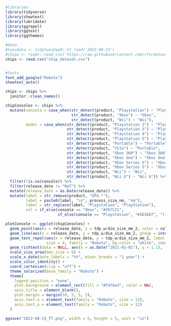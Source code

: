 ```r
#libraries
library(tidyverse)
library(showtext)
library(lubridate)
library(ggrepel)
library(ggtext)
library(ggthemes)

#data
#tuesdata <- tidytuesdayR::tt_load('2022-08-23')
#chips <- readr::read_csv('https://raw.githubusercontent.com/rfordatascience/tidytuesday/master/data/2022/2022-08-23/chips.csv')
chips <- read.csv("chip_dataset.csv")


#fonts
font_add_google("Roboto")
showtext_auto()
```

```r
chips <- chips %>%
  janitor::clean_names()

chipConsoles <- chips %>%
  mutate(console = case_when(str_detect(product, "Playstation") ~ "Playstation",
                             str_detect(product, "Xbox") ~ "Xbox",
                             str_detect(product, "Wii") ~ "Wii"),
         model = case_when(str_detect(product, "Playstation 2") ~ "Playstation 2",
                           str_detect(product, "Playstation 3") ~ "Playstation 3",
                           str_detect(product, "Playstation 4") ~ "Playstation 4",
                           str_detect(product, "Playstation 5") ~ "Playstation 5",
                           str_detect(product, "Portable") ~ "Portable",
                           str_detect(product, "Vita") ~ "Portable",
                           str_detect(product, "Xbox 360") ~ "Xbox 360",
                           str_detect(product, "Xbox One") ~ "Xbox One",
                           str_detect(product, "Xbox Series X") ~ "Xbox Series X",
                           str_detect(product, "Xbox Series S") ~ "Xbox Series S",
                           str_detect(product, "Wii") ~ "Wii",
                           str_detect(product, "Wii U") ~ "Wii U")) %>%
  filter(!is.na(console)) %>%
  filter(release_date != "NaT") %>%
  mutate(release_date = as.Date(release_date)) %>%
  mutate(label = str_remove(product, "GPU.*"),
         label = paste0(label, "\n", process_size_nm, "nm"),
         label = str_replace(label, "Playstation", "PlayStation"),
         col = if_else(console == "Xbox", "#367C21", 
                       if_else(console == "Playstation", "#1D3E87", "lightblue")))

plotConsole <- ggplot(chipConsoles) +
  geom_point(aes(x = release_date, y = tdp_w/die_size_mm_2, color = col, size = process_size_nm), shape = 15) +
  geom_line(aes(x = release_date, y = tdp_w/die_size_mm_2, group = interaction(console, model), color = col), size = 0.25) +
  geom_text_repel(aes(x = release_date, y = tdp_w/die_size_mm_2, label = label, color = colorspace::lighten(col, 0.2)), 
                  size = 4, family = "Roboto", bg.color = "white", seed = 11, lineheight = 0.9) +
  geom_richtext(data = NULL, aes(x = as.Date("2021-01-01"), y = 1.15, label = "**<span style='color:#1D3E87;'>PlayStation</span>**, **<span style='color:#367C21;'>Xbox</span>** and **<span style='color:lightblue;'>Wii</span>** <br> GPU efficiency<br><span style = 'font-size:18pt'>(watts per mm²)</span><br><span style = 'font-size:12pt; color:gray40'>Source: The CHIP Dataset</span>"), family = "Roboto", size = 10, vjust = 1, hjust = 1, fill = NA, label.color = NA) +
  scale_size_area(max_size = 6) +
  scale_x_date(date_labels = "%Y", minor_breaks = "1 year") +
  scale_color_identity() +
  coord_cartesian(clip = "off") +
  theme_solarized(base_family = "Roboto") +
  theme(
    legend.position = "none",
    plot.background = element_rect(fill = "#fdf6e3", color = NA),
    axis.title = element_blank(),
    plot.margin = margin(10, 5, 5, 5),
    axis.text.x = element_text(family = "Roboto", size = 12),
    axis.text.y = element_text(family = "Roboto", size = 12)
  )

ggsave("2022-08-23_TT.png", width = 5, height = 5, unit = "in")

```